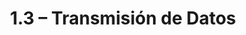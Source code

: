 ---
title: 1.3 – Transmisión de Datos
description: Conceptos fundamentales sobre cómo se representan y transmiten los datos en las redes.
---